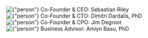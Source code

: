[//]: # (# Our Team Members)


<div className={"nx-w-full nx-flex nx-flex-col nx-justify-center nx-pt-12 nx-gap-4"}>
    <div className={"nx-flex nx-flex-col nx-items-center"}>
        <Image
            className={""}
            priority
            src={member}
            alt={"person"}
        />
        Co-Founder & CEO: Sebastian Riley
    </div>
    <div className={"nx-flex nx-flex-col nx-items-center"}>
        <Image
            priority
            src={member2}
            alt={"person"}
        />
        Co-Founder & CTO: Dimitri Dardalis, PhD
    </div>
    <div className={"nx-flex nx-flex-col nx-items-center"}>
        <Image
            priority
            src={member3}
            alt={"person"}
            width={150}
            height={170}
            style={{width: "150px", height: "170px"}}
        />
        Co-Founder & CPO: Jim Degroot
    </div>
    <div className={"nx-flex nx-flex-col nx-items-center"}>
        <Image
            priority
            src={member4}
            alt={"person"}
        />
        Business Advisor: Amiyo Basu, PhD
    </div>
</div>